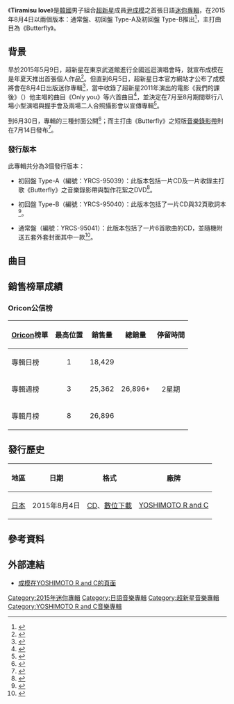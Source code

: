 {{Infobox album <!-- See Wikipedia:WikiProject Albums -->
| Name        = Tiramisu love
| Type        = EP
| Artist      = [[尹成模|尹成模]]
| Cover       = Sungmo Tiramisu love.jpg
| Border      = 
| Caption     = 通常盤封面
| Released    = {{Start date|2015|8|4}}
| Recorded    = 2015年
| Genre       = [[日語流行音樂|日語流行音樂]]
| Length      = 23:04
| Label       = [[YOSHIMOTO_R_and_C|YOSHIMOTO R and C]]
| Language    = [[日語|日語]]、[[韓語|韓語]]
| Producer    = {{link-ja|大澤伸一|大沢伸一}}（{{lang|ja|大沢 伸一}}）
| Chart position = * 日榜最高排名第1位<small>（8月4日，[[Oricon公信榜|Oricon]]）</small>
* 週榜最高排名第 位<small>（8月12日，[[Oricon公信榜|Oricon]]）</small> 
| Misc        = {{Extra chronology 2
| Artist      = [[超新星_(韓國組合)|超新星]]專輯
| Type        = EP
| Last album  = [[5_Years_Best_-BEAT-|5 Years Best -BEAT-]]<br>（2014年）<br>[[5_Years_Best_-BALLAD-|5 Years Best -BALLAD-]]<br>（2014年）
| This album  = '''Tiramisu love'''<br>（成模，2015年）
| Next album  = [[7IRO|7IRO]]<br>（2015年）
}}{{Extra chronology 2
| Artist      = [[尹成模|尹成模]]專輯
| Type        = EP
| Last album  = －
| This album  = '''Tiramisu love'''<br>（2015年）
| Next album  = [[The_future_with_U|The future with U]]<br>（2016年）
}}
{{External music video|Type=ep|{{YouTube|CxXMHgWTqng|《Butterfly》短版}}}}
}}

《'''Tiramisu love'''》是[[韓國|韓國]]男子組合[[超新星_(韓國組合)|超新星]]成員[[尹成模|尹成模]]之首張日語[[迷你專輯|迷你專輯]]，在2015年8月4日以兩個版本：通常盤、初回盤 Type-A及初回盤 Type-B推出<ref>{{cite web|script-title=ja:超新星 ソンモ、ソロデビューミニアルバム「Tiramisu love」8月4日(火)発売！|url=http://news.kstyle.com/article.ksn?articleNo=2022048|date=2015-06-08|accessdate=2015-08-02|language=ja|archive-date=2016-03-06|archive-url=https://web.archive.org/web/20160306044353/http://news.kstyle.com/article.ksn?articleNo=2022048|dead-url=no}}</ref>，主打曲目為《Butterfly》。

==背景==
早於2015年5月9日，超新星在東京武道館進行全國巡迴演唱會時，就宣布成模在是年夏天推出首張個人作品<ref>{{cite web|script-title=ja:超新星ソンモ、８・４ソロデビュー決定！ミニアルバム「Ｔｉｒａｍｉｓｕ　ｌｏｖｅ」|url=http://www.sanspo.com/geino/news/20150605/kor15060521300001-n1.html|date=2015-06-30|accessdate=2015-08-03|language=ja|archive-date=2015-09-24|archive-url=https://web.archive.org/web/20150924145919/http://www.sanspo.com/geino/news/20150605/kor15060521300001-n1.html|dead-url=no}}</ref>。但直到6月5日，超新星日本官方網站才公布了成模將會在8月4日出版迷你專輯<ref>{{cite web|script-title=ja:ソンモ ソロデビューミニアルバム「Tiramisu love」8月4日発売決定！！（需要自行下拉查閱）|url=https://finn-neo.com/user.cgi?pageno=8&actmode=NewsArticleList&public=1&fanclub_id=4|date=2015-06-05|accessdate=2015-08-03|language=ja|archive-date=2015-06-26|archive-url=https://web.archive.org/web/20150626203528/https://finn-neo.com/user.cgi?pageno=8&actmode=NewsArticleList&public=1&fanclub_id=4|dead-url=no}}</ref>，當中收錄了超新星2011年演出的電影《我們的課後》（{{lang-ja|僕たちのアフタースクール}}）他主唱的曲目《Only you》等六首曲目<ref>{{cite web|script-title=ja:ソンモ from 超新星、ソロデビューミニアルバム「Tiramisu love」が8月4日リリース決定！|url=http://www.tvlife.jp/2015/06/05/37795|date=2015-06-05|accessdate=2015-08-03|language=ja|deadurl=yes|archiveurl=https://web.archive.org/web/20160429060415/http://www.tvlife.jp/2015/06/05/37795|archivedate=2016-04-29}}</ref>，並決定在7月至8月期間舉行八場小型演唱與握手會及兩場二人合照攝影會以宣傳專輯<ref>{{cite web|script-title=ja:ソンモ ソロデビューCD「Tiramisu love」リリース記念予約会＆発売イベント決定！（需要自行下拉查閱）|url=https://finn-neo.com/user.cgi?pageno=7&actmode=NewsArticleList&public=1&fanclub_id=4|date=2015-06-23|accessdate=2015-08-03|language=ja|archive-date=2015-06-26|archive-url=https://web.archive.org/web/20150626202734/https://finn-neo.com/user.cgi?pageno=7&actmode=NewsArticleList&public=1&fanclub_id=4|dead-url=no}}</ref>。

到6月30日，專輯的三種封面公開<ref>{{cite web|script-title=ja:超新星 ソンモ、ソロデビューミニアルバム「Tiramisu love」アーティスト＆ジャケット写真解禁！|url=http://news.kstyle.com/article.ksn?articleNo=2023640|date=2015-06-30|accessdate=2015-08-03|language=ja|archive-date=2016-03-06|archive-url=https://web.archive.org/web/20160306034844/http://news.kstyle.com/article.ksn?articleNo=2023640|dead-url=no}}</ref>；而主打曲《Butterfly》之短版[[音樂錄影帶|音樂錄影帶]]則在7月14日發布<ref>{{cite web|script-title=ja:超新星 ソンモ、ソロデビュー曲「Butterfly」MVショートバージョン公開|url=http://news.kstyle.com/article.ksn?articleNo=2024601|date=2015-07-14|accessdate=2015-08-03|language=ja|archive-date=2016-03-05|archive-url=https://web.archive.org/web/20160305223116/http://news.kstyle.com/article.ksn?articleNo=2024601|dead-url=no}}</ref>。

===發行版本===
此專輯共分為3個發行版本：

*初回盤 Type-A（編號：YRCS-95039）：此版本包括一片CD及一片收錄主打歌《Butterfly》之音樂錄影帶與製作花絮之DVD<ref name="typeA">{{cite web|url=http://www.amazon.co.jp/%E3%80%8CTiramisu-love%E3%80%8D%E3%80%90%E5%88%9D%E5%9B%9E%E9%99%90%E5%AE%9A%E7%9B%A4%E3%80%91%EF%BC%88Type--%EF%BC%89%EF%BC%88CD-DVD-2%E6%9E%9A%E7%B5%84%EF%BC%89-x/dp/B00YY12YW8/|title=Amazon.co.jp: ソンモ from 超新星 : 「Tiramisu love」【初回限定盤】（Type-A）（CD+DVD 2枚組） - 音楽|language=ja|work=|publisher=[[Amazon.com|Amazon Japan]] |accessdate=2015-08-02}}</ref>。

*初回盤 Type-B（編號：YRCS-95040）：此版本包括了一片CD與32頁歌詞本<ref name="typeB">{{cite web|url=http://www.amazon.co.jp/%E3%80%8CTiramisu-love%E3%80%8D%E3%80%90%E5%88%9D%E5%9B%9E%E9%99%90%E5%AE%9A%E7%9B%A4%E3%80%91%EF%BC%88Type-B%EF%BC%89%EF%BC%88CD-%E3%82%B9%E3%83%9A%E3%82%B7%E3%83%A3%E3%83%AB%E3%83%96%E3%83%83%E3%82%AF%E3%83%AC%E3%83%83%E3%83%88%E4%BB%98%EF%BC%89-%E3%82%BD%E3%83%B3%E3%83%A2-%E8%B6%85%E6%96%B0%E6%98%9F/dp/B00YY1JTG2/|title=Amazon.co.jp: ソンモ from 超新星 : 「Tiramisu love」【初回限定盤】（Type-B）（CD+スペシャルブックレット付） - 音楽|language=ja|work=|publisher=[[Amazon.com|Amazon Japan]]|accessdate=2015-08-02|archive-date=2015-08-09|archive-url=https://web.archive.org/web/20150809014014/http://www.amazon.co.jp/%E3%80%8CTiramisu-love%E3%80%8D%E3%80%90%E5%88%9D%E5%9B%9E%E9%99%90%E5%AE%9A%E7%9B%A4%E3%80%91%EF%BC%88Type-B%EF%BC%89%EF%BC%88CD-%E3%82%B9%E3%83%9A%E3%82%B7%E3%83%A3%E3%83%AB%E3%83%96%E3%83%83%E3%82%AF%E3%83%AC%E3%83%83%E3%83%88%E4%BB%98%EF%BC%89-%E3%82%BD%E3%83%B3%E3%83%A2-%E8%B6%85%E6%96%B0%E6%98%9F/dp/B00YY1JTG2|dead-url=no}}</ref>。

*通常盤（編號：YRCS-95041）：此版本包括了一片6首歌曲的CD，並隨機附送五套外套封面其中一款<ref name="regular">{{cite web|url=http://www.oricon.co.jp/prof/581872/products/1136725/1/|title=Tiramisu love｜ソンモ｜ORICON STYLE|date=|work=|publisher=[[Oricon|Oricon]]|accessdate=2015-08-02|language=ja|archive-date=2015-09-24|archive-url=https://web.archive.org/web/20150924184350/http://www.oricon.co.jp/prof/581872/products/1136725/1/|dead-url=no}}</ref>。

==曲目==
{{Track listing
| total_length    = 23:04

| title1          = Butterfly
| note1           = 日語
| music1          = 黑泰@Retro Bomb（[[鄭泰洙|鄭泰洙]]）（{{lang|ko|흑태 @ 레트로 밤}}（{{lang|ko|정태수}}））
| lyrics1         = {{link-ko|藤末樹|藤末樹}}
| arranger1       = 黑泰
| length1         = 3:24

| title2          = Departure
| note2           = 日語
| music2          = SHOW
| lyrics2         = SHOW
| arranger2       = SHOW
| length2         = 4:06

| title3          = Moonlight
| note3           = 日語
| music3          = [[Mitsu.J|Mitsu.J]]
| lyrics3         = [[Masaki_Tanami|Masaki Tanami]]
| arranger3       = Mitsu.J
| length3         = 4:35

| title4          = Butterfly ～Hangul ver.～
| note4           = 韓語
| music4          = 黑泰
| lyrics4         = [[尹成模|尹成模]]（{{lang|ko|윤성모}}）
| arranger4       = 黑泰
| length4         = 3:24

| title5          = Only 4 U
| note5           = 韓語
| music5          = [[1_Take|1 Take]]<br>[[han_kloo|han kloo]]
| lyrics5         = 尹成模
| arranger5       = 1 Take<br>han kloo
| length5         = 3:56

| title6          = Only you
| note6           = 韓語
| music6          = 尹成模
| lyrics6         = 尹成模
| arranger6       = 尹成模<br>[[DJ_Kaesama|DJ Kaesama]]
| length6         = 3:36

}}
{{tracklist
| collapsed       = yes
| headline        = 初回盤 Type-A：<ref name=typeA/> 
| title1          = Butterfly
| note1           = [[音樂錄影帶|音樂錄影帶]]
| title2          = Butterfly
| note2           = 音樂錄影帶製作花絮
| title3          = Butterfly
| note3           = 照片部分與成模的留言
}}

==銷售榜單成績==
===Oricon公信榜===
{| class="wikitable" style="width:500px;"
|-
! style="text-align:center;"|[[Oricon|Oricon]]榜單
! style="text-align:center;"|最高位置
! style="text-align:center;"|銷售量
! style="text-align:center;"|總銷量
! style="text-align:center;"|停留時間
|-
|align="left"|專輯日榜
| style="text-align:center;"| 1
| style="text-align:center;" rowspan="1"| 18,429
| style="text-align:center;" rowspan="3"| 26,896+
| style="text-align:center;" rowspan="3"| 2星期
|-
|align="left"|專輯週榜
| style="text-align:center;"| 3
| style="text-align:center;"| 25,362
|-
|align="left"|專輯月榜
| style="text-align:center;"| 8
| style="text-align:center;"| 26,896
|}

==發行歷史==
{| class="wikitable plainrowheaders"
|-
! scope="col"| 地區 !! 日期 !! 格式 !! 廠牌
|-
! scope="row"| [[日本|日本]]
| 2015年8月4日
| [[CD|CD]]、[[數位音樂下載|數位下載]]
| [[YOSHIMOTO_R_and_C|YOSHIMOTO R and C]]
|}

==參考資料==
{{reflist}}

==外部連結==
*[http://www.randc.jp/artist/sungmo/ 成模在YOSHIMOTO R and C的頁面]{{Wayback|url=http://www.randc.jp/artist/sungmo/ |date=20150811153702 }}

{{超新星 (韓國組合)}}

[[Category:2015年迷你專輯|Category:2015年迷你專輯]]
[[Category:日語音樂專輯|Category:日語音樂專輯]]
[[Category:超新星音樂專輯|Category:超新星音樂專輯]]
[[Category:YOSHIMOTO_R_and_C音樂專輯|Category:YOSHIMOTO R and C音樂專輯]]